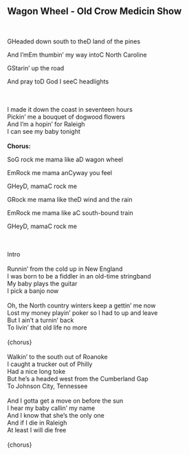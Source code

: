 ## Wagon Wheel - Old Crow Medicin Show
\
<p class='song show-chords'><span class='chord'>G</span>Headed down south to the<span class='chord'>D</span> land of the pines</p>
<p class='song show-chords'>And I'm<span class='chord'>Em</span> thumbin' my way into<span class='chord'>C</span> North Caroline</p>
<p class='song show-chords'><span class='chord'>G</span>Starin' up the road</p>
<p class='song show-chords'>And pray to<span class='chord'>D</span> God I see<span class='chord'>C</span> headlights</p>
\
\
I made it down the coast in seventeen hours \
Pickin' me a bouquet of dogwood flowers \
And I'm a hopin' for Raleigh \
I can see my baby tonight\
\
**Chorus:**\
<p class='song show-chords'>So<span class='chord'>G</span> rock me mama like a<span class='chord'>D</span> wagon wheel</p>
<p class='song show-chords'><span class='chord'>Em</span>Rock me mama an<span class='chord'>C</span>yway you feel</p>
<p class='song show-chords'><span class='chord'>G</span>Hey<span class='chord'>D</span>, mama<span class='chord'>C</span> rock me</p>
<p class='song show-chords'><span class='chord'>G</span>Rock me mama like the<span class='chord'>D</span> wind and the rain</p>
<p class='song show-chords'><span class='chord'>Em</span>Rock me mama like a<span class='chord'>C</span> south-bound train</p>
<p class='song show-chords'><span class='chord'>G</span>Hey<span class='chord'>D</span>, mama<span class='chord'>C</span> rock me</p>
\
\
Intro\
\
Runnin' from the cold up in New England\
I was born to be a fiddler in an old-time stringband\
My baby plays the guitar\
I pick a banjo now\
\
Oh, the North country winters keep a gettin' me now\
Lost my money playin' poker so I had to up and leave\
But I ain't a turnin' back\
To livin' that old life no more\
\
{chorus}\
\
Walkin' to the south out of Roanoke\
I caught a trucker out of Philly\
Had a nice long toke\
But he's a headed west from the Cumberland Gap\
To Johnson City, Tennessee\
\
And I gotta get a move on before the sun\
I hear my baby callin' my name\
And I know that she's the only one\
And if I die in Raleigh\
At least I will die free\
\
{chorus}\
